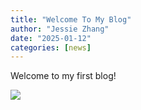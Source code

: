 ```yaml
---
title: "Welcome To My Blog"
author: "Jessie Zhang"
date: "2025-01-12"
categories: [news]
---
```


Welcome to my first blog! 

![](thumbnail.jpg)
